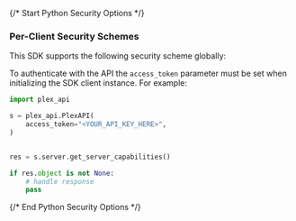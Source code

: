 {/* Start Python Security Options */}
### Per-Client Security Schemes

This SDK supports the following security scheme globally:



To authenticate with the API the `access_token` parameter must be set when initializing the SDK client instance. For example:
```python
import plex_api

s = plex_api.PlexAPI(
    access_token="<YOUR_API_KEY_HERE>",
)


res = s.server.get_server_capabilities()

if res.object is not None:
    # handle response
    pass
```
{/* End Python Security Options */}
